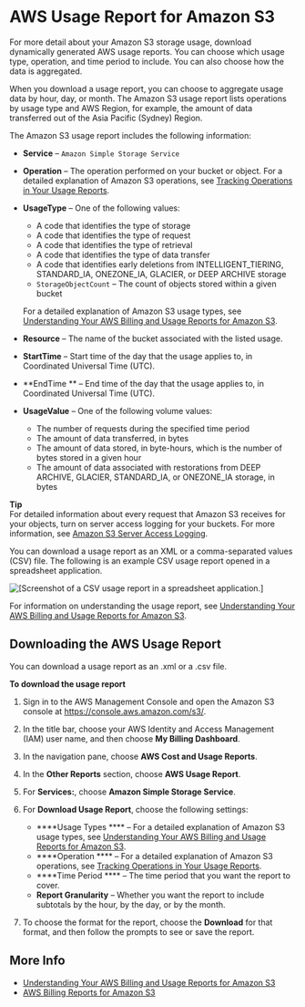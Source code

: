 # AWS Usage Report for Amazon S3<a name="aws-usage-report"></a>

For more detail about your Amazon S3 storage usage, download dynamically generated AWS usage reports\. You can choose which usage type, operation, and time period to include\. You can also choose how the data is aggregated\. 

When you download a usage report, you can choose to aggregate usage data by hour, day, or month\. The Amazon S3 usage report lists operations by usage type and AWS Region, for example, the amount of data transferred out of the Asia Pacific \(Sydney\) Region\.

The Amazon S3 usage report includes the following information:
+ **Service** – `Amazon Simple Storage Service`
+ **Operation** – The operation performed on your bucket or object\. For a detailed explanation of Amazon S3 operations, see [Tracking Operations in Your Usage Reports](aws-usage-report-understand.md#aws-usage-report-understand-operations)\.
+ **UsageType** – One of the following values:
  + A code that identifies the type of storage
  + A code that identifies the type of request
  + A code that identifies the type of retrieval
  + A code that identifies the type of data transfer
  + A code that identifies early deletions from INTELLIGENT\_TIERING, STANDARD\_IA, ONEZONE\_IA, GLACIER, or DEEP ARCHIVE storage
  + `StorageObjectCount` – The count of objects stored within a given bucket

  For a detailed explanation of Amazon S3 usage types, see [Understanding Your AWS Billing and Usage Reports for Amazon S3](aws-usage-report-understand.md)\.
+ **Resource** – The name of the bucket associated with the listed usage\.
+ **StartTime** – Start time of the day that the usage applies to, in Coordinated Universal Time \(UTC\)\.
+ **EndTime ** – End time of the day that the usage applies to, in Coordinated Universal Time \(UTC\)\. 
+ **UsageValue** – One of the following volume values:
  + The number of requests during the specified time period
  + The amount of data transferred, in bytes
  + The amount of data stored, in byte\-hours, which is the number of bytes stored in a given hour
  + The amount of data associated with restorations from DEEP ARCHIVE, GLACIER, STANDARD\_IA, or ONEZONE\_IA storage, in bytes

**Tip**  
For detailed information about every request that Amazon S3 receives for your objects, turn on server access logging for your buckets\. For more information, see [Amazon S3 Server Access Logging](ServerLogs.md)\. 

You can download a usage report as an XML or a comma\-separated values \(CSV\) file\. The following is an example CSV usage report opened in a spreadsheet application\.

![\[Screenshot of a CSV usage report in a spreadsheet application.\]](http://docs.aws.amazon.com/AmazonS3/latest/dev/images/s3-usage-report.png)

For information on understanding the usage report, see [Understanding Your AWS Billing and Usage Reports for Amazon S3](aws-usage-report-understand.md)\.

## Downloading the AWS Usage Report<a name="aws-usage-report-download"></a>

You can download a usage report as an \.xml or a \.csv file\.

**To download the usage report**

1. Sign in to the AWS Management Console and open the Amazon S3 console at [https://console\.aws\.amazon\.com/s3/](https://console.aws.amazon.com/s3/)\.

1. In the title bar, choose your AWS Identity and Access Management \(IAM\) user name, and then choose **My Billing Dashboard**\. 

1. In the navigation pane, choose **AWS Cost and Usage Reports**\.

1. In the **Other Reports** section, choose **AWS Usage Report**\.

1. For **Services:**, choose **Amazon Simple Storage Service**\.

1. For **Download Usage Report**, choose the following settings:
   + ****Usage Types **** – For a detailed explanation of Amazon S3 usage types, see [Understanding Your AWS Billing and Usage Reports for Amazon S3](aws-usage-report-understand.md)\.
   + ****Operation **** – For a detailed explanation of Amazon S3 operations, see [Tracking Operations in Your Usage Reports](aws-usage-report-understand.md#aws-usage-report-understand-operations)\.
   + ****Time Period **** – The time period that you want the report to cover\. 
   + ****Report Granularity**** – Whether you want the report to include subtotals by the hour, by the day, or by the month\.

1. To choose the format for the report, choose the **Download** for that format, and then follow the prompts to see or save the report\.

## More Info<a name="aws-usage-report-more-info"></a>
+ [Understanding Your AWS Billing and Usage Reports for Amazon S3](aws-usage-report-understand.md)
+ [AWS Billing Reports for Amazon S3](aws-billing-reports.md)